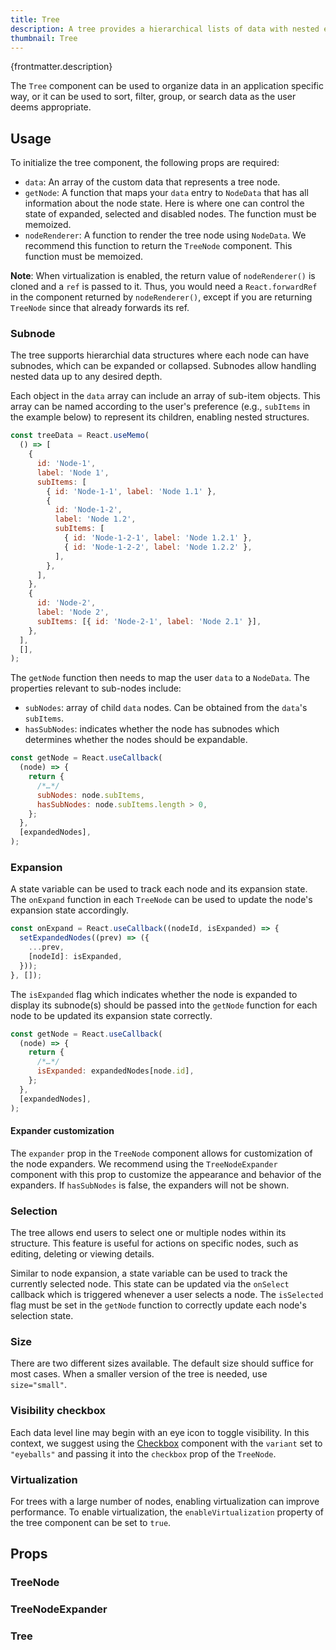 ```yaml
---
title: Tree
description: A tree provides a hierarchical lists of data with nested expandable levels.
thumbnail: Tree
---
```


<p>{frontmatter.description}</p>

<LiveExample src='Tree.main.jsx'>
  <AllExamples.TreeMainExample client:load />
</LiveExample>

The `Tree` component can be used to organize data in an application specific way, or it can be used to sort, filter, group, or search data as the user deems appropriate.

## Usage

To initialize the tree component, the following props are required:

- `data`: An array of the custom data that represents a tree node.
- `getNode`: A function that maps your `data` entry to `NodeData` that has all information about the node state. Here is where one can control the state of expanded, selected and disabled nodes. The function must be memoized.
- `nodeRenderer`: A function to render the tree node using `NodeData`. We recommend this function to return the `TreeNode` component. This function must be memoized.

**Note**: When virtualization is enabled, the return value of `nodeRenderer()` is cloned and a `ref` is passed to it. Thus, you would need a `React.forwardRef` in the component returned by `nodeRenderer()`, except if you are returning `TreeNode` since that already forwards its ref.

### Subnode

The tree supports hierarchial data structures where each node can have subnodes, which can be expanded or collapsed. Subnodes allow handling nested data up to any desired depth.

Each object in the `data` array can include an array of sub-item objects. This array can be named according to the user's preference (e.g., `subItems` in the example below) to represent its children, enabling nested structures.

```jsx
const treeData = React.useMemo(
  () => [
    {
      id: 'Node-1',
      label: 'Node 1',
      subItems: [
        { id: 'Node-1-1', label: 'Node 1.1' },
        {
          id: 'Node-1-2',
          label: 'Node 1.2',
          subItems: [
            { id: 'Node-1-2-1', label: 'Node 1.2.1' },
            { id: 'Node-1-2-2', label: 'Node 1.2.2' },
          ],
        },
      ],
    },
    {
      id: 'Node-2',
      label: 'Node 2',
      subItems: [{ id: 'Node-2-1', label: 'Node 2.1' }],
    },
  ],
  [],
);
```

The `getNode` function then needs to map the user `data` to a `NodeData`. The properties relevant to sub-nodes include:

- `subNodes`: array of child `data` nodes. Can be obtained from the `data`'s `subItems`.
- `hasSubNodes`: indicates whether the node has subnodes which determines whether the nodes should be expandable.

```jsx {5, 6}
const getNode = React.useCallback(
  (node) => {
    return {
      /*…*/
      subNodes: node.subItems,
      hasSubNodes: node.subItems.length > 0,
    };
  },
  [expandedNodes],
);
```

### Expansion

A state variable can be used to track each node and its expansion state. The `onExpand` function in each `TreeNode` can be used to update the node's expansion state accordingly.

```jsx
const onExpand = React.useCallback((nodeId, isExpanded) => {
  setExpandedNodes((prev) => ({
    ...prev,
    [nodeId]: isExpanded,
  }));
}, []);
```

The `isExpanded` flag which indicates whether the node is expanded to display its subnode(s) should be passed into the `getNode` function for each node to be updated its expansion state correctly.

```jsx {5}
const getNode = React.useCallback(
  (node) => {
    return {
      /*…*/
      isExpanded: expandedNodes[node.id],
    };
  },
  [expandedNodes],
);
```

<LiveExample src='Tree.expansion.jsx'>
  <AllExamples.TreeExpansionExample client:load />
</LiveExample>

#### Expander customization

The `expander` prop in the `TreeNode` component allows for customization of the node expanders. We recommend using the `TreeNodeExpander` component with this prop to customize the appearance and behavior of the expanders. If `hasSubNodes` is false, the expanders will not be shown.

<LiveExample src='Tree.customizeExpander.jsx'>
  <AllExamples.TreeCustomizeExpanderExample client:load />
</LiveExample>

### Selection

The tree allows end users to select one or multiple nodes within its structure. This feature is useful for actions on specific nodes, such as editing, deleting or viewing details.

Similar to node expansion, a state variable can be used to track the currently selected node. This state can be updated via the `onSelect` callback which is triggered whenever a user selects a node. The `isSelected` flag must be set in the `getNode` function to correctly update each node's selection state.

<LiveExample src='Tree.selection.jsx'>
  <AllExamples.TreeSelectionExample client:load />
</LiveExample>

### Size

There are two different sizes available. The default size should suffice for most cases. When a smaller version of the tree is needed, use `size="small"`.

<LiveExample src='Tree.small.jsx'>
  <AllExamples.TreeSmallExample client:load />
</LiveExample>

### Visibility checkbox

Each data level line may begin with an eye icon to toggle visibility. In this context, we suggest using the [Checkbox](/docs/checkbox) component with the `variant` set to `"eyeballs"` and passing it into the `checkbox` prop of the `TreeNode`.

<LiveExample src='Tree.visibilityCheckbox.jsx'>
  <AllExamples.TreeVisibilityCheckboxExample client:load />
</LiveExample>

### Virtualization

For trees with a large number of nodes, enabling virtualization can improve performance. To enable virtualization, the `enableVirtualization` property of the tree component can be set to `true`.

<LiveExample src='Tree.virtualization.jsx'>
  <AllExamples.TreeVirtualizationExample client:load />
</LiveExample>

## Props

### TreeNode

<PropsTable path='@itwin/itwinui-react/esm/core/Tree/TreeNode.d.ts' />

### TreeNodeExpander

<PropsTable path='@itwin/itwinui-react/esm/core/Tree/TreeNodeExpander.d.ts' />

### Tree

<PropsTable path='@itwin/itwinui-react/esm/core/Tree/Tree.d.ts' />
